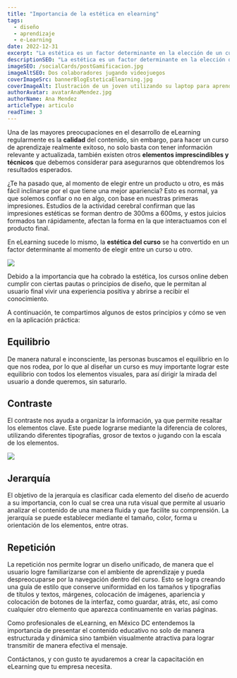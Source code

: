 ```yaml
---
title: "Importancia de la estética en elearning"
tags:
  - diseño
  - aprendizaje
  - e-Learning
date: 2022-12-31
excerpt: "La estética es un factor determinante en la elección de un curso de eLearning. Estudios de la actividad cerebral confirman que las impresiones estéticas se forman dentro de 300ms a 600ms, y estos juicios formados tan rápidamente, afectan la forma en la que interactuamos con el producto final."
descriptionSEO: "La estética es un factor determinante en la elección de un curso de eLearning. Estudios de la actividad cerebral confirman que las impresiones estéticas se forman dentro de 300ms a 600ms, y estos juicios formados tan rápidamente, afectan la forma en la que interactuamos con el producto final."
imageSEO: /socialCards/postGamificacion.jpg
imageAltSEO: Dos colaboradores jugando videojuegos
coverImageSrc: bannerBlogEsteticaElearning.jpg
coverImageAlt: Ilustración de un joven utilizando su laptop para aprender jugando
authorAvatar: avatarAnaMendez.jpg
authorName: Ana Mendez
articleType: articulo
readTime: 3
---
```


Una de las mayores preocupaciones en el desarrollo de eLearning regularmente es la **calidad** del contenido, sin embargo, para hacer un curso de aprendizaje realmente exitoso, no solo basta con tener información relevante y actualizada, también existen otros **elementos imprescindibles y técnicos** que debemos considerar para asegurarnos que obtendremos los resultados esperados.

¿Te ha pasado que, al momento de elegir entre un producto u otro, es más fácil inclinarse por el que tiene una mejor apariencia? Esto es normal, ya que solemos confiar o no en algo, con base en nuestras primeras impresiones. Estudios de la actividad cerebral confirman que las impresiones estéticas se forman dentro de 300ms a 600ms, y estos juicios formados tan rápidamente, afectan la forma en la que interactuamos con el producto final.

En eLearning sucede lo mismo, la **estética del curso** se ha convertido en un factor determinante al momento de elegir entre un curso u otro.

<Image src='/blog/images/esteticaElearning01.jpg' width={1024} height={682} />

Debido a la importancia que ha cobrado la estética, los cursos online deben cumplir con ciertas pautas o principios de diseño, que le permitan al usuario final vivir una experiencia positiva y abrirse a recibir el conocimiento.

A continuación, te compartimos algunos de estos principios y cómo se ven en la aplicación práctica:

## Equilibrio

De manera natural e inconsciente, las personas buscamos el equilibrio en lo que nos rodea, por lo que al diseñar un curso es muy importante lograr este equilibrio con todos los elementos visuales, para así dirigir la mirada del usuario a donde queremos, sin saturarlo.

## Contraste

El contraste nos ayuda a organizar la información, ya que permite resaltar los elementos clave. Este puede lograrse mediante la diferencia de colores, utilizando diferentes tipografías, grosor de textos o jugando con la escala de los elementos.

<Image src='/blog/images/esteticaElearning02.jpg' width={1024} height={682} />

## Jerarquía

El objetivo de la jerarquía es clasificar cada elemento del diseño de acuerdo a su importancia, con lo cual se crea una ruta visual que permite al usuario analizar el contenido de una manera fluida y que facilite su comprensión. La jerarquía se puede establecer mediante el tamaño, color, forma u orientación de los elementos, entre otras.

## Repetición

La repetición nos permite lograr un diseño unificado, de manera que el usuario logre familiarizarse con el ambiente de aprendizaje y pueda despreocuparse por la navegación dentro del curso. Esto se logra creando una guía de estilo que conserve uniformidad en los tamaños y tipografías de títulos y textos, márgenes, colocación de imágenes, apariencia y colocación de botones de la interfaz, como guardar, atrás, etc, así como cualquier otro elemento que aparezca continuamente en varias páginas.

Como profesionales de eLearning, en México DC entendemos la importancia de presentar el contenido educativo no solo de manera estructurada y dinámica sino también visualmente atractiva para lograr transmitir de manera efectiva el mensaje.

Contáctanos, y con gusto te ayudaremos a crear la capacitación en eLearning que tu empresa necesita.
